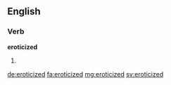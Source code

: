 ==English==

===Verb===
'''eroticized'''

# {{en-past of|eroticize}}

[[de:eroticized]]
[[fa:eroticized]]
[[mg:eroticized]]
[[sv:eroticized]]